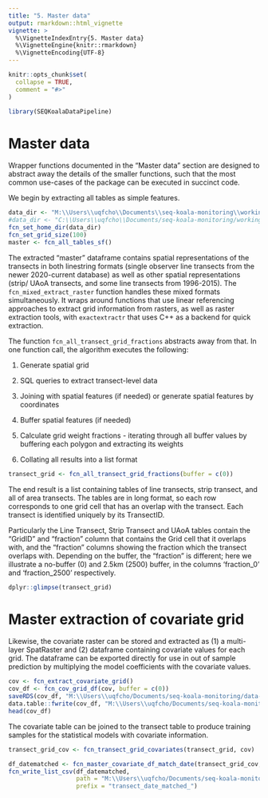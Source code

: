 ```yaml
---
title: "5. Master data"
output: rmarkdown::html_vignette
vignette: >
  %\VignetteIndexEntry{5. Master data}
  %\VignetteEngine{knitr::rmarkdown}
  %\VignetteEncoding{UTF-8}
---
```


```r
knitr::opts_chunk$set(
  collapse = TRUE,
  comment = "#>"
)
```

```r
library(SEQKoalaDataPipeline)
```

# Master data

Wrapper functions documented in the "Master data" section are designed to abstract away the details of the smaller functions, such that the most common use-cases of the package can be executed in succinct code.

We begin by extracting all tables as simple features.
```r
data_dir <- "M:\\Users\\uqfcho\\Documents\\seq-koala-monitoring\\working_data"
#data_dir <- "C:\\Users\\uqfcho\\Documents/seq-koala-monitoring/working_data"
fcn_set_home_dir(data_dir)
fcn_set_grid_size(100)
master <- fcn_all_tables_sf()
```

The extracted "master" dataframe contains spatial representations of the transects in both linestring formats (single observer line transects from the newer 2020-current database) as well as other spatial representations (strip/ UAoA transects, and some line transects from 1996-2015). The `fcn_mixed_extract_raster` function handles these mixed formats simultaneously. It wraps around functions that use linear referencing approaches to extract grid information from rasters, as well as raster extraction tools, with `exactextractr` that uses C++ as a backend for quick extraction.

The function `fcn_all_transect_grid_fractions` abstracts away from that. In one function call, the algorithm executes the following:

1. Generate spatial grid

2. SQL queries to extract transect-level data

3. Joining with spatial features (if needed) or generate spatial features by coordinates

4. Buffer spatial features (if needed)

5. Calculate grid weight fractions - iterating through all buffer values by buffering each polygon and extracting its weights

6. Collating all results into a list format

```r
transect_grid <- fcn_all_transect_grid_fractions(buffer = c(0))
```
The end result is a list containing tables of line transects, strip transect, and all of area transects. The tables are in long format, so each row corresponds to one grid cell that has an overlap with the transect. Each transect is identified uniquely by its TransectID.

Particularly the Line Transect, Strip Transect and UAoA tables contain the "GridID" and "fraction" column that contains the Grid cell that it overlaps with, and the "fraction" columns showing the fraction which the transect overlaps with. Depending on the buffer, the "fraction" is different; here we illustrate a no-buffer (0) and 2.5km (2500) buffer, in the columns 'fraction_0' and 'fraction_2500' respectively.

```r
dplyr::glimpse(transect_grid)
```

# Master extraction of covariate grid

Likewise, the covariate raster can be stored and extracted as (1) a multi-layer SpatRaster and (2) dataframe containing covariate values for each grid. The dataframe can be exported directly for use in out of sample prediction by multiplying the model coefficients with the covariate values.

```r
cov <- fcn_extract_covariate_grid()
cov_df <- fcn_cov_grid_df(cov, buffer = c(0))
saveRDS(cov_df, "M:\\Users\\uqfcho/Documents/seq-koala-monitoring/data-pipeline-output/cov_df.rds")
data.table::fwrite(cov_df, "M:\\Users\\uqfcho/Documents/seq-koala-monitoring/data-pipeline-output/cov_df.csv")
head(cov_df)
```

The covariate table can be joined to the transect table to produce training samples for the statistical models with covariate information.

```r
transect_grid_cov <- fcn_transect_grid_covariates(transect_grid, cov)
```

```r
df_datematched <- fcn_master_covariate_df_match_date(transect_grid_cov, chunk_size = 1e6)
fcn_write_list_csv(df_datematched, 
                   path = "M:\\Users\\uqfcho/Documents/seq-koala-monitoring/data-pipeline-output/",
                   prefix = "transect_date_matched_")
```
